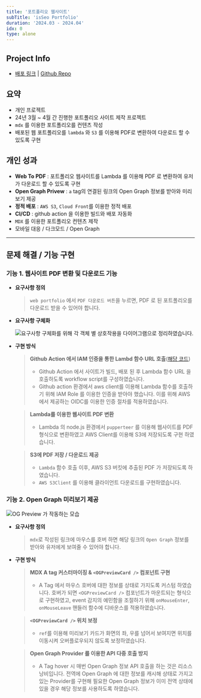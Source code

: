 ```yaml
---
title: '포트폴리오 웹사이트'
subTitle: 'isSeo Portfolio'
duration: '2024.03 - 2024.04'
idx: 0
type: alone
---
```



<ProjectMainImage contents={contents} />

## Project Info

- [배포 링크](https://portfolio.seo0h.me 'preview') | [Github Repo](https://github.com/Seo0H/seo-portfolio 'preview')

## 요약

- 개인 프로젝트
- 24년 3월 ~ 4월 간 진행한 포트폴리오 사이트 제작 프로젝트
- `mdx` 를 이용한 포트폴리오를 컨텐츠 작성
- 배포된 웹 포트폴리오를 `lambda` 와 `S3` 를 이용해 PDF로 변환하여 다운로드 할 수 있도록 구현

## 개인 성과

- **Web To PDF** : 포트폴리오 웹사이트를 Lambda 를 이용해 PDF 로 변환하여 유저가 다운로드 할 수 있도록 구현
- **Open Graph Privew** : `a` tag의 연결된 링크의 Open Graph 정보를 받아와 미리보기 제공
- **정적 배포** : `AWS S3`, `Cloud Front`를 이용한 정적 배포
- **CI/CD** : github action 을 이용한 빌드와 배포 자동화
- `MDX` 를 이용한 포트폴리오 컨텐츠 제작
- 모바일 대응 / 다크모드 / Open Graph

<div className='print:h-5' />

---

## 문제 해결 / 기능 구현

### 기능 1. 웹사이트 PDF 변환 및 다운로드 기능

- **요구사항 정의**

  > `web portfolio` 에서 `PDF 다운로드 버튼`을 누르면, PDF 로 된 포트폴리오를 다운로드 받을 수 있어야 합니다.

- **요구사항 구체화**

  ![요구사항 구체화를 위해 각 객체 별 상호작용을 다이어그램으로 정리하였습니다.](/posts/portfolio/web_to_pdf_diagram.png)

- **구현 방식**

  > **Github Action 에서 IAM 인증을 통한 Lambd 함수 URL 호출**([해당 코드](https://github.com/Seo0H/seo-portfolio/blob/main/.github/workflows/lambda-pdf.yml))
  >
  > - Github Action 에서 사이트가 빌드, 배포 된 후 Lambda 함수 URL 을 호출하도록 workflow script를 구성하였습니다.
  > - Github action 환경에서 aws client를 이용해 Lambda 함수를 호출하기 위해 IAM Role 를 이용한 인증을 받아야 했습니다. 이를 위해 AWS 에서 제공하는 OIDC를 이용한 인증 절차를 적용하였습니다.

  > **Lambda를 이용한 웹사이트 PDF 변환**
  >
  > - Lambda 의 node.js 환경에서 `pupperteer` 를 이용해 웹사이트를 PDF 형식으로 변환하였고 AWS Client를 이용해 S3에 저장되도록 구현 하였습니다.

  > **S3에 PDF 저장 / 다운로드 제공**
  >
  > - `Lambda` 함수 호출 이후, AWS S3 버킷에 추출된 PDF 가 저장되도록 하였습니다.
  > - `AWS S3Client` 를 이용해 클라이언트 다운로드를 구현하였습니다.

### 기능 2. Open Graph 미리보기 제공

![OG Preview 가 작동하는 모습](/posts/portfolio/4.png)

- **요구사항 정의**

  > `mdx`로 작성된 링크에 마우스를 호버 하면 해당 링크의 `Open Graph` 정보를 받아와 유저에게 보여줄 수 있어야 합니다.

- **구현 방식**

  > **MDX A tag 커스터마이징 & `<OGPreviewCard />` 컴포넌트 구현**
  >
  > - A Tag 에서 마우스 호버에 대한 정보를 상태로 가지도록 커스텀 하였습니다. 호버가 되면 `<OGPreviewCard />` 컴포넌트가 마운트되는 형식으로 구현하였고, event 감지의 예민함을 조절하기 위해 `onMouseEnter`, `onMouseLeave` 핸들러 함수에 디바운스를 적용하였습니다.

  > **`<OGPreviewCard />` 위치 보정**
  >
  > - `ref`를 이용해 미리보기 카드가 화면의 좌, 우를 넘어서 보여지면 위치를 이동시켜 오버플로우되지 않도록 보정하였습니다.

  > **Open Graph Provider 를 이용한 API 다중 호출 방지**
  >
  > - A Tag hover 시 매번 Open Graph 정보 API 호출을 하는 것은 리소스 낭비입니다. 전역에 Open Graph 에 대한 정보를 캐시해 상태로 가지고 있는 Provider를 구현해 필요한 Open Graph 정보가 이미 전역 상태에 있을 경우 해당 정보를 사용하도록 하였습니다.
